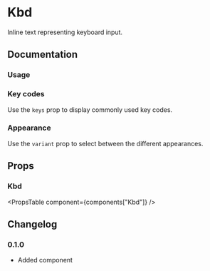 
# Kbd

Inline text representing keyboard input.

## Documentation

### Usage

<Demo component={Usage} />

### Key codes

Use the `keys` prop to display commonly used key codes.

<Demo component={KeysUsage} />

### Appearance

Use the `variant` prop to select between the different appearances.

<Demo component={AppearanceUsage} />

## Props

### Kbd

<PropsTable component={components["Kbd"]} />

## Changelog

### 0.1.0

- Added component
